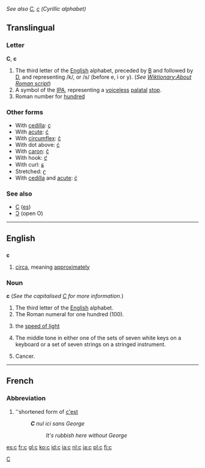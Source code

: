 ''See also [[C]], [[с]] (Cyrillic alphabet)''
==Translingual==

===Letter===
'''C''', '''c'''

#The third letter of the [[English]] alphabet, preceded by [[B]] and followed by [[D]], and representing /k/, or /s/ (before e, i or y). (''See [[Wiktionary:About Roman script]]'')
#A symbol of the [[IPA]], representing a [[voiceless]] [[palatal]] [[stop]].
#Roman number for [[hundred]] 

===Other forms===
*With [[cedilla]]: [[ç]]
*With [[acute]]: [[ć]]
*With [[circumflex]]: [[ĉ]]
*With dot above: [[ċ]]
*With [[caron]]: [[č]]
*With hook: [[ƈ]]
*With curl: [[ɕ]]
*Stretched: [[ʗ]]
*With [[cedilla]] and [[acute]]: [[ḉ]]

===See also===
*[[С]] ([[es]])
*[[Ɔ]] (open O)

[[Category:Latin letters|C]]

----

==English==

==={{abbreviation}}===
'''c'''
# [[circa]], meaning [[approximately]]

===Noun===
'''c''' (''See the capitalised [[C]] for more information.'')
<!--Note - do not add symbols here.  Add them to the "Symbol" section.-->

#The third letter of the [[English]] alphabet.
#The Roman numeral for one hundred (100).
#{{physics}} the [[speed of light]]
#The middle tone in either one of the sets of seven white keys on a keyboard or a set of seven strings on a stringed instrument.
#{{informal}} Cancer.

----

==French==

===Abbreviation===
# {{frtxt}} ''shortened form of [[c'est]]
#:'''''C''' nul ici sans George''
#::''It's rubbish here without George''

[[es:c]]
[[fr:c]]
[[gl:c]]
[[ko:c]]
[[id:c]]
[[ia:c]]
[[nl:c]]
[[ja:c]]
[[pl:c]]
[[fi:c]]